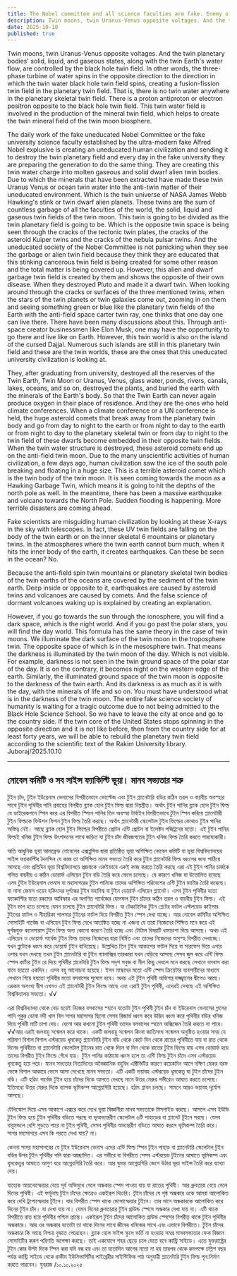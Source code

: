 ```yaml
---
title: The Nobel committee and all science faculties are fake. Enemy of human civilization
description: Twin moons, twin Uranus-Venus opposite voltages. And the twin planetary bodies' solid, liquid, and gaseous states, along with the twin Earth's water flow, are controlled by the black hole twin field. In other words, the three-phase turbine of water spins in the opposite direction to the direction in which the twin water black hole twin field spins, creating a fusion-fission twin field in the planetary twin field. That is, there is no twin water anywhere in the planetary skeletal twin field.
date: 2025-10-10
published: true
---
```


Twin moons, twin Uranus-Venus opposite voltages. And the twin planetary bodies' solid, liquid, and gaseous states, along with the twin Earth's water flow, are controlled by the black hole twin field. In other words, the three-phase turbine of water spins in the opposite direction to the direction in which the twin water black hole twin field spins, creating a fusion-fission twin field in the planetary twin field. That is, there is no twin water anywhere in the planetary skeletal twin field. There is a proton antiproton or electron positron opposite to the black hole twin field. This twin water field is involved in the production of the mineral twin field, which helps to create the twin mineral field of the twin moon biosphere.

The daily work of the fake uneducated Nobel Committee or the fake university science faculty established by the ultra-modern fake Alfred Nobel explusive is creating an uneducated human civilization and sending it to destroy the twin planetary field and every day in the fake university they are preparing the generation to do the same thing. They are creating this twin water charge into molten gaseous and solid dwarf alien twin bodies. Due to which the minerals that have been extracted have made these twin Uranus Venus or ocean twin water into the anti-twin matter of their uneducated environment. Which is the twin universe of NASA James Webb Hawking's stink or twin dwarf alien planets. These twins are the sum of countless garbage of all the faculties of the world, the solid, liquid and gaseous twin fields of the twin moon. This twin is going to be divided as the twin planetary field is going to be. Which is the opposite twin space is being seen through the cracks of the tectonic twin plates, the cracks of the asteroid Kuiper twins and the cracks of the nebula pulsar twins. And the uneducated society of the Nobel Committee is not panicking when they see the garbage or alien twin field because they think they are educated that this stinking cancerous twin field is being created for some other reason and the total matter is being covered up. However, this alien and dwarf garbage twin field is created by them and shows the opposite of their own disease. When they destroyed Pluto and made it a dwarf twin.
When looking around through the cracks or surfaces of the three mentioned twins, when the stars of the twin planets or twin galaxies come out, zooming in on them and seeing something green or blue like the planetary twin fields of the Earth with the anti-field space carter twin ray, one thinks that one day one can live there.
There have been many discussions about this.
Through anti-space creator businessmen like Elon Musk, one may have the opportunity to go there and live like on Earth. However, this twin world is also on the island of the cursed Dajjal. Numerous such islands are still in this planetary twin field and these are the twin worlds, these are the ones that this uneducated university civilization is looking at.

They, after graduating from university, destroyed all the reserves of the Twin Earth, Twin Moon or Uranus, Venus, glass water, ponds, rivers, canals, lakes, oceans, and so on, destroyed the plants, and buried the earth with the minerals of the Earth's body. So that the Twin Earth can never again produce oxygen in their place of residence. And they are the ones who hold climate conferences. When a climate conference or a UN conference is held, the huge asteroid comets that break away from the planetary twin body and go from day to night to the earth or from night to day to the earth or from night to day to the planetary skeletal twin or from day to night to the twin field of these dwarfs become embedded in their opposite twin fields. When the twin water structure is destroyed, these asteroid comets end up on the anti-field twin moon. Due to the many unscientific activities of human civilization, a few days ago, human civilization saw the ice of the south pole breaking and floating in a huge size. This is a terrible asteroid comet which is the twin body of the twin moon. It is seen coming towards the moon as a Hawking Garbage Twin, which means it is going to hit the depths of the north pole as well. In the meantime, there has been a massive earthquake and volcano towards the North Pole. Sudden flooding is happening. More terrible disasters are coming ahead.

Fake scientists are misguiding human civilization by looking at these X-rays in the sky with telescopes. In fact, these UV twin fields are falling on the body of the twin earth or on the inner skeletal 6 mountains or planetary twins. In the atmospheres where the twin earth cannot burn much, when it hits the inner body of the earth, it creates earthquakes. Can these be seen in the ocean? No.

Because the anti-field spin twin mountains or planetary skeletal twin bodies of the twin earths of the oceans are covered by the sediment of the twin earth. Deep inside or opposite to it, earthquakes are caused by asteroid twins and volcanoes are caused by comets. And the false science of dormant volcanoes waking up is explained by creating an explanation.

However, if you go towards the sun through the ionosphere, you will find a dark space, which is the night world. And if you go past the polar stars, you will find the day world. This formula has the same theory in the case of twin moons. We illuminate the dark surface of the twin moon in the troposphere twin. The opposite space of which is in the mesosphere twin. That means the darkness is illuminated by the twin moon of the day. Which is not visible. For example, darkness is not seen in the twin ground space of the polar star of the day. It is on the contrary, it becomes night on the western edge of the earth. Similarly, the illuminated ground space of the twin moon is opposite to the darkness of the twin earth. And its darkness is as much as it is with the day, with the minerals of life and so on. You must have understood what is in the darkness of the twin moon. The entire fake science society of humanity is waiting for a tragic outcome due to not being admitted to the Black Hole Science School. So we have to leave the city at once and go to the country side. If the twin core of the United States stops spinning in the opposite direction and it is not like before, then from the country side for at least forty years, we will be able to rebuild the planetary twin field according to the scientific text of the Rakim University library.
Juboraj/2025.10.10

---

## নোবেল কমিটি ও সব সাইন্স ফ‍্যাকিল্টি ভূয়া। মানব সভ‍্যতার শত্রু

টুইন চাঁদ, টুইন ইউরেনাস ভেনাসের বিপরীতভাবে ভোল্টেজ এবং টুইন প্ল‍্যানেটারি বডির কঠিন তরল ও বায়বীয় অবস্হার সাথে   টুইন পৃথিবীর পানি প্রবাহের বিপরীত ব্ল‍্যাক হোল টুইন ফিল্ড দ্বারা নিয়ন্ত্রীত। অর্থাৎ টুইন পানির ব্ল‍্যাক হোল টুইন ফিল্ড যে ডাইরেকশনে স্পিন করে এর বিপরীত স্পিনে পানির তিন অবস্হা টার্বাইন বিপরীতভাবে টুইন স্পিন করিয়ে প্ল‍্যানেটারী টুইন ফিল্ডকে ফিউশন ফিশন টুইন ফিল্ড তৈরি করছে। অর্থাৎ প্ল‍্যানেটারী স্কেলেটাল টুইন ফিল্ডের কোথাও টুইন পানির অস্তিত্ব নেই। আছে ব্ল‍্যাক হোল টুইন ফিল্ডের বিপরীতে প্রোটন এন্টি প্রোটন বা ইলেক্টন পজিট্রনের মতো। এই টুইন পানির ফিল্ডই খনিজ টুইন ফিল্ড উৎপাদনের সাথে জড়িত যা টুইন চাঁদ জীবজগতের টুইন খনিজ ফিল্ড তৈরি করতে সাহায‍্যকারী।

অতি আধুনিক ভূয়া আলফ্রেড নোবেলের এক্সপ্লুসিভ দ্বারা প্রতিষ্ঠিত ভূয়া অশিক্ষিত নোবেল কমিটি বা ভূয়া বিশ্ববিদ্যালয়ের  সাইন্স ফ‍্যাকাল্টির দৈনন্দিন যে কাজ তা অশিক্ষিত মানব স‍ভ‍্যতা তৈরি করে টুইন প্ল‍্যানেটারি ফিল্ড ধ্বংসের জন‍্য পাঠিয়ে আসছে এবং প্রতিদিন ভূয়া বিশ্ববিদ্যালয়ে প্রজন্মকে একইভাবে একই কাজ করতে তৈরি করছে এরা এই টুইন পানির চার্জকে গলিত বায়বীয় ও কঠিন ডোয়ার্ফ এলিয়েন টুইন বডি তৈরি করে ফেলে চলেছে। যে কারণে খনিজ যা উত্তোলিত হয়েছে এসব টুইন ইউরেনাস ভেনাস বা মহাসাগরের টুইন পানিকে তাদের অশিক্ষিত পরিবেশের এন্টি টুইন ম‍্যাটার তৈরি করেছে। যা নাসা জেমস ওয়েব হকিংদের দূর্গন্ধের টুইন মহাবিশ্ব বা টুইন ডোয়ার্ফ এলিয়েন প্ল‍্যানেট। এসব টূইন পৃথিবীর যতো ফ‍্যাকাল্টির যতো রকমের আবিস্কার এর অগণিত গার্বেজের যোগফল টুইন চাঁদের কঠিন তরল ও বায়বীয় টুইন ফিল্ড। এই টূইন ভাগ হতে চলেছে যেমন চলেছে টুইন প্ল‍্যানেটারি ফিল্ড। যা টেকটোনিক টুইন প্লেটের ফাটল এস্টলয়েড কাইপার টুইনের ফাটল ও নীহারিকা পালসার টুইনের ফাটল দিয়ে বিপরীত টুইন স্পেস দেখা যাচ্ছে। আর নোবেল কমিটির অশিক্ষিত সোসাইটি গার্বেজ বা এলিয়েন টুইন ফিল্ড দেখে আতঙ্কিত হচ্ছে না এজন‍্য যে তারা নিজেদের শিক্ষিত মনে করে এই দূর্গন্ধযুক্ত ক‍্যানসারাস টুইন ফিল্ড অন‍্য কোনো কারণে তৈরি হচ্ছে এবং টোটাল বিষয়টি ধামাচাপা দিয়ে আসছে। অথচ এই এলিয়েন ও ডোয়ার্ফ গার্বেজ টুইন ফিল্ড তাদের নিজেদের দ্বারা নির্মিত এবং তাদের নিজেদের অসুস্হ বিপরীত দেখাচ্ছে। যখন প্লুটোকে ধ্বংস করে ডোয়ার্ফ টুইন বানিয়েছে।
উল্লেখিত তিন টুইন আকাশের ফাটল দিয়ে বা সারফেস দিয়ে এপার ওপার যখন দেখছে তখন টুইন প্ল‍্যানেটারি বা টুইন গ‍্যালাক্সির তারকারা যখন বেড়িয়ে আসছে সেসব জুম করে এন্টি ফিল্ড স্পেস কার্টার টুইন রে দিয়ে পৃথিবীর প্লানেটারি টুইন ফিল্ড সদৃশ সবুজ বা নীল কিছু দেখলে মনে করছে সেখানে বসবাস করা যাবে হয়তো একদিন। 
এসব বহু আলোচনা হয়েছে।
ইলন মাস্কদের মতো এন্টি স্পেস ক্রিয়েটার  ব‍্যবসায়ীদের মাধ‍্যমে সেখানে গিয়ে হয়তো পৃথিবীর মতো বসবাসের সুযোগ হবে। অথচ এই টুইন পৃথিবী অভিশপ্ত দাজ্জ্বালের দ্বীপেও আছে। এরকম অসংখ্য দ্বীপ এখনও এই প্ল‍্যানেটারী টুইন ফিল্ডে আছে এবং এরাই টুইন পৃথিবী, এদেরই দেখছে এই অশিক্ষিত বিশ্ববিদ্যালয় সভ‍্যতা। √√

এরা বিশ্ববিদ্যালয় থেকে বেড় হয়েই নিজের বসবাসের স্হানে যতোটা টুইন পৃথিবী টুইন চাঁদ বা ইউরেনাস ভেনাসের গ্লাসের পানি  পূকুর ডোবা নদী খাল বিল সাগর মহাসাগর ছিলো সেসব রিজার্ভ ধ্বংস করে উদ্ভিদ ধ্বংস করে পৃথিবীর বডির খনিজ দিয়ে পৃথিবী মাটি চাপা দেয়। যেনো আর কখনো টুইন পৃথিবী তাদের বসবাসের স্হানে অক্সিজেন তৈরি করতে না পারে। √√আর এরাই জলবায়ু সন্মেলন করে থাকে। একটি জলবায়ু সন্মেলন কিংবা জাতিসংঘ সন্মেলন অনুষ্ঠিত  হওয়ার সময় যে পরিমাণ বিশাল বিশাল এস্টরয়েড ধূমকেতু প্ল‍্যানেটারি টুইন বডি থেকে কেটে দিন থেকে রাতের পৃথিবীতে যায় বা রাত থেকে দিনের পৃথিবীতে বা প্ল‍্যানেটারি স্কেলেটাল টুইনের রাত থেকে দিনে বা দিন থেকে রাতের টুইন ফিল্ডে যায় এসব ডোয়ার্ফ হয়ে তাদের বিপরীত টুইন ফিল্ডে  গেঁথে যায়। টুইন পানির কাঠামো ধ্বংস হলে তা এন্টি ফিল্ড টুইন চাঁদে এসব এস্টরয়েড ধূমকেতু হয়ে  পরে। মানব সভ‍্যতার নিত‍্যদিনের অবৈজ্ঞানিক বহুবিধ এক্টিভিটির কারণে কয়েকদিন আগে দক্ষিণ মেরুর বরফ ভেঙ্গে বিশাল আকারে ভেসে আসা দেখেছে মানব সভ‍্যতা। এটি একটি ভয়াবহ এস্টরয়েড  ধূমকেতু যা টুইন চাঁদের টুইন বডি। এটি হকিং গার্বেজ টুইন হয়ে চাঁদের দিকে আসতে দেখছে মানে উত্তর মেরুর গভীরেও আঘাত করতে চলেছে। ইতিমধ‍্যে উত্তর মেরুর দিকে ব‍্যাপক ভূমিকম্প আগ্নেয়গিরি হয়েছে। হঠাৎ প্লাবন চলছে। সামনে আরও ভয়াবহ দূর্যোগ আসছে।

টেলিস্কোপ দিয়ে এসব আকাশে এক্সরে করে দেখে ভূয়া বিজ্ঞানীরা মানব সভ‍্যতাকে মিসগাইড করছে। আসলে এসব ইউভি টুইন ফিল্ড হয়ে টুইন পৃথিবীর বডিতে পরছে বা ভূঅভ‍্যন্তরীণ স্কেলেটাল ৬টি পাহাড়ের বা প্ল‍্যানেট টূইনে পরছে। যেসব বায়ুমন্ডলে বেশি পুড়তে পারে না টুইন পৃথিবী, সেসব পৃথিবীর অভ‍্যন্তরীণ বডিতে আঘাত করলে ভূমিকম্প তৈরি করে। সাগর মহাসাগরে এসব কি পরতে দেখা যায়? না।

কেননা সাগর মহাসাগরের যে টুইন ইউরেনাস ভেনাস এদের এন্টি ফিল্ড স্পিন টূইন পাহাড় বা প্ল‍্যানেটারি স্কেলেটাল টুইন বডির উপর টুইন পৃথিবীর পলি দ্বারা আচ্ছাদিত। এর গভীরে বা বিপরীতে সেসব এস্টরয়েড টুইনের আঘাতে ভূমিকম্প এবং ধূমকেতুর আঘাতে আগুণ ধরে আগ্নেয়গিরি তৈরি করে। আর ঘুমন্ত আগ্নেয়গিরি জেগে উঠার ভূয়া সাইন্স তৈরি করে ব‍্যাখ‍্যা দেয়।  

যাহোক আয়নোস্ফেয়ার বেয়ে সূর্য অভিমুখে গেলে অন্ধকার স্পেস পাওয়া যায় যা রাতের পৃথিবী। আর ধ্রুবতারা বেয়ে গেলে দিনের পৃথিবী। এই ফর্মূলায় টুইন চাঁদের ক্ষেত্রেও একইরূপ থিওরি। টূইন চাঁদের যে পৃষ্ঠ অন্ধকার ওকে আমরা আলোকিত করে দেখি ট্রপোস্ফেয়ার টূইনে। যার বিপরীত স্পেস থাকে মেসোস্ফেয়ার টুইনে। তার মানে অন্ধকারকে আলোকিত করে দিনের টুইন চাঁদ। যা দেখা যায় না। যেমন দিনের ধ্রুবতারার টুইন গ্রাউন্ড স্পেসে অন্ধকার দেখা যায় না। এটি থাকে বিপরীতে রাত হয়ে পৃথিবীর পশ্চিম প্রান্তে। একইরূপ টুইন চাঁদের আলোকিত গ্রাউন্ড স্পেসের বিপরীত থাকে টুইন পৃথিবীর অন্ধকারে। আর ওর অন্ধকার যতোটা তা থাকে দিনের সাথে জীবের খনিজের সাথে এবং এভাবে বিপরীতে। টুইন চাঁদের অন্ধকারে কি আছে নিশ্চয় বুঝতে পেরেছেন। ব্ল‍্যাক হোল সাইন্স স্কুলে ভর্তি না হওয়ায় সমগ্র মানবসভ‍্যতার ফেক বিজ্ঞান সোসাইটির করুণ পরিণতি অপেক্ষা করছে। তাই একযোগে শহর ছেড়ে চলে যেতে হবে কান্ট্রি সাইডে। এতে যুক্তরাষ্ট্রের টুইন কোর উল্টা দিকে স্পিন করা যদি বন্ধ হয় এবং তা যতোদিন আগের মতো না হয় তারপর থেকে কমপক্ষে চল্লিশ বছর পর্যন্ত কান্ট্রি সাইডে থেকে  রাকীম ইউনিভার্সিটির লাইব্রেরীর সাইন্টিফিক পাঠ অনুযায়ী প্ল‍্যানেটারি টুইন ফিল্ড পূন:নির্মাণ করতে পারবেন।
যুবরাজ /১০.১০.২০২৫
